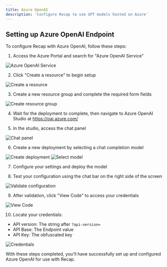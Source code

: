 ```yaml
---
title: Azure OpenAI
description: 'Configure Recap to use GPT models hosted on Azure'
---
```


## Setting up Azure OpenAI Endpoint

To configure Recap with Azure OpenAI, follow these steps:

1. Access the Azure Portal and search for "Azure OpenAI Service"

![Azure OpenAI Service](/images/gen_ai/azure/1_azure.png)

2. Click "Create a resource" to begin setup

![Create a resource](/images/gen_ai/azure/2_create.png)

3. Create a new resource group and complete the required form fields

![Create resource group](/images/gen_ai/azure/3_createopenai.png)

4. Wait for the deployment to complete, then navigate to Azure OpenAI Studio at https://oai.azure.com/

5. In the studio, access the chat panel

![Chat panel](/images/gen_ai/azure/4_chatplayground.png)

6. Create a new deployment by selecting a chat completion model

![Create deployment](/images/gen_ai/azure/5_model.png)
![Select model](/images/gen_ai/azure/6_deploy.png)

7. Configure your settings and deploy the model

8. Test your configuration using the chat bar on the right side of the screen

![Validate configuration](/images/gen_ai/azure/7_validate.png)

9. After validation, click "View Code" to access your credentials

![View Code](/images/gen_ai/azure/8_secrets.png)

10. Locate your credentials:
   - API version: The string after `?api-version=`
   - API Base: The Endpoint value
   - API Key: The obfuscated key

![Credentials](/images/gen_ai/azure/9_version.png)

With these steps completed, you'll have successfully set up and configured Azure OpenAI for use with Recap.
